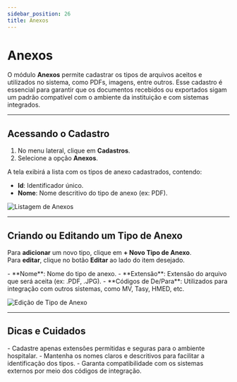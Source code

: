 ```yaml
---
sidebar_position: 26
title: Anexos
---
```



# Anexos

O módulo **Anexos** permite cadastrar os tipos de arquivos aceitos e utilizados no sistema, como PDFs, imagens, entre outros. Esse cadastro é essencial para garantir que os documentos recebidos ou exportados sigam um padrão compatível com o ambiente da instituição e com sistemas integrados.

---

## Acessando o Cadastro

1. No menu lateral, clique em **Cadastros**.
2. Selecione a opção **Anexos**.

A tela exibirá a lista com os tipos de anexo cadastrados, contendo:

- **Id**: Identificador único.
- **Nome**: Nome descritivo do tipo de anexo (ex: PDF).

![Listagem de Anexos](/img/lista_anexos.png)

---

## Criando ou Editando um Tipo de Anexo

Para **adicionar** um novo tipo, clique em **+ Novo Tipo de Anexo**.  
Para **editar**, clique no botão **Editar** ao lado do item desejado.

<Admonition type="info" title="Campos de Cadastro">
- **Nome**: Nome do tipo de anexo.
- **Extensão**: Extensão do arquivo que será aceita (ex: .PDF, .JPG).
- **Códigos de De/Para**: Utilizados para integração com outros sistemas, como MV, Tasy, HMED, etc.
</Admonition>

![Edição de Tipo de Anexo](/img/edit_anexos.png)

---

## Dicas e Cuidados

<Admonition type="tip" title="Boas Práticas">
- Cadastre apenas extensões permitidas e seguras para o ambiente hospitalar.
- Mantenha os nomes claros e descritivos para facilitar a identificação dos tipos.
- Garanta compatibilidade com os sistemas externos por meio dos códigos de integração.
</Admonition>
